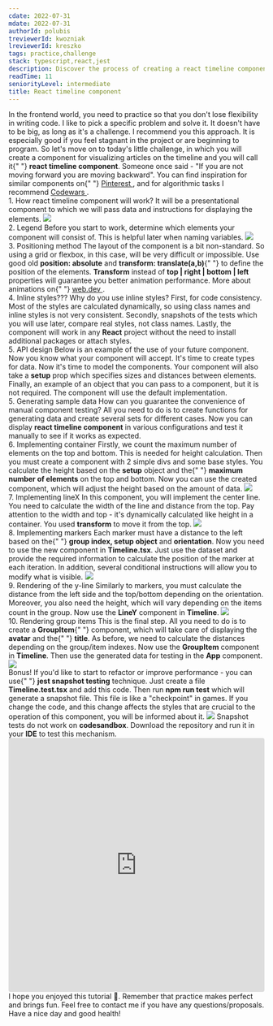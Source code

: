 ```yaml
---
cdate: 2022-07-31
mdate: 2022-07-31
authorId: polubis
treviewerId: kwozniak
lreviewerId: kreszko
tags: practice,challenge
stack: typescript,react,jest
description: Discover the process of creating a react timeline component and increase your developer skills.
readTime: 11
seniorityLevel: intermediate
title: React timeline component
---
```


<Prelude>
  <M>
    In the frontend world, you need to practice so that you don't lose
    flexibility in writing code. I like to pick a specific problem and solve it.
    It doesn't have to be big, as long as it's a challenge.
  </M>
  <M>
    I recommend you this approach. It is especially good if you feel stagnant in
    the project or are beginning to program.
  </M>
  <M>
    So let's move on to today's little challenge, in which you will create a
    component for visualizing articles on the timeline and you will call it{" "}
    <B>react timeline component</B>.
  </M>
  <Hint hasBg>
    Someone once said - "If you are not moving forward you are moving backward".
  </Hint>
  <Hint hasBg>
    You can find inspiration for similar components on{" "}
    <A
      href="https://pl.pinterest.com/search/pins/?q=fancy%20web%20apps&rs=typed&term_meta[]=fancy%7Ctyped&term_meta[]=web%7Ctyped&term_meta[]=apps%7Ctyped"
      outside
    >
      Pinterest
    </A>
    , and for algorithmic tasks I recommend <A
      href="https://www.codewars.com/"
      outside
    >
      Codewars
    </A>.
  </Hint>
</Prelude>

<Section>
  <XL>1. How react timeline component will work?</XL>
  <M>
    It will be a presentational component to which we will pass data and
    instructions for displaying the elements.
  </M>
  <Img
    src="/assets/react-timeline-component/demo1.gif"
    description="The gif file shows everything"
    border
  />
</Section>

<Section>
  <XL>2. Legend</XL>
  <M>
    Before you start to work, determine which elements your component will
    consist of. This is helpful later when naming variables.
  </M>
  <Img
    src="/assets/react-timeline-component/legend1.png"
    description="Think first then do"
    border
  />
</Section>

<Section>
  <XL>3. Positioning method</XL>
  <M>
    The layout of the component is a bit non-standard. So using a grid or
    flexbox, in this case, will be very difficult or impossible.
  </M>
  <M>
    Use good old <B>position: absolute</B> and <B>transform: translate(a,b)</B>{" "}
    to define the position of the elements.
  </M>
  <M>
    <B>Transform</B> instead of <B>top | right | bottom | left</B> properties
    will guarantee you better animation performance.
  </M>
  <Hint hasBg>
    More about animations on{" "}
    <A href="https://web.dev/animations-guide/" outside>
      web.dev
    </A>
    .
  </Hint>
</Section>

<Section>
  <XL>4. Inline styles???</XL>
  <M>
    Why do you use inline styles? First, for code consistency. Most of the
    styles are calculated dynamically, so using class names and inline styles is
    not very consistent.
  </M>
  <M>
    Secondly, snapshots of the tests which you will use later, compare real
    styles, not class names.
  </M>
  <M>
    Lastly, the component will work in any <B>React</B> project without the need
    to install additional packages or attach styles.
  </M>
</Section>

<Section>
  <XL>5. API design</XL>
  <M>Below is an example of the use of your future component.</M>
  <Snippet
    linesCount={5}
    description="Clean and compact"
    src="https://raw.githubusercontent.com/polubis/React-timeline-component/main/src/snippets/usage.tsx"
  />
  <M>
    Now you know what your component will accept. It's time to create types for
    data.
  </M>
  <Snippet
    linesCount={15}
    description="Data shape"
    src="https://raw.githubusercontent.com/polubis/React-timeline-component/main/src/timeline/models/data.ts"
  />
  <M>Now it's time to model the components.</M>
  <Snippet
    description="Components API"
    linesCount={44}
    src="https://raw.githubusercontent.com/polubis/React-timeline-component/main/src/timeline/models/props.ts"
  />
  <M>
    Your component will also take a <B>setup</B> prop which specifies sizes and
    distances between elements.
  </M>
  <Snippet
    description="Setup object"
    linesCount={36}
    src="https://raw.githubusercontent.com/polubis/React-timeline-component/main/src/timeline/models/setup.ts"
  />
  <M>
    Finally, an example of an object that you can pass to a component, but it is
    not required. The component will use the default implementation.
  </M>
  <Snippet
    description="Default setup"
    linesCount={23}
    src="https://raw.githubusercontent.com/polubis/React-timeline-component/main/src/timeline/setup.ts"
  />
</Section>

<Section>
  <XL>5. Generating sample data</XL>
  <M>
    How can you guarantee the convenience of manual component testing? All you
    need to do is to create functions for generating data and create several
    sets for different cases.
  </M>
  <Snippet
    description="Data sets for testing"
    linesCount={58}
    src="https://raw.githubusercontent.com/polubis/React-timeline-component/main/src/snippets/generator.ts"
  />
  <M>
    Now you can display <B>react timeline component</B> in various
    configurations and test it manually to see if it works as expected.
  </M>
</Section>

<Section>
  <XL>6. Implementing container</XL>
  <M>
    Firstly, we count the maximum number of elements on the top and bottom. This
    is needed for height calculation.
  </M>
  <Snippet
    description="Counted"
    linesCount={20}
    src="https://raw.githubusercontent.com/polubis/React-timeline-component/main/src/timeline/utils/useCount.ts"
  />
  <M>
    Then you must create a component with 2 simple divs and some base styles.
  </M>
  <Snippet
    description="I take care of the content"
    linesCount={27}
    src="https://raw.githubusercontent.com/polubis/React-timeline-component/main/src/timeline/components/Container.tsx"
  />
  <M>
    You calculate the height based on the <B>setup</B> object and the{" "}
    <B>maximum number of elements</B> on the top and bottom. Now you can use the
    created component, which will adjust the height based on the amount of data.
  </M>
  <Snippet
    description="Container used"
    linesCount={14}
    src="https://raw.githubusercontent.com/polubis/React-timeline-component/main/src/snippets/container.tsx"
  />
  <Img
    src="/assets/react-timeline-component/container.png"
    description="Container displayed"
    border
  />
</Section>

<Section>
  <XL>7. Implementing lineX</XL>
  <M>
    In this component, you will implement the center line. You need to calculate
    the width of the line and distance from the top.
  </M>
  <Snippet
    description="LineX component implementation"
    linesCount={58}
    src="https://raw.githubusercontent.com/polubis/React-timeline-component/main/src/timeline/components/LineX.tsx"
  />
  <M>
    Pay attention to the width and top - it's dynamically calculated like height
    in a container. You used <B>transform</B> to move it from the top.
  </M>
  <Snippet
    description="Container and LineX"
    linesCount={17}
    src="https://raw.githubusercontent.com/polubis/React-timeline-component/main/src/snippets/line-x.tsx"
  />
  <Img
    src="/assets/react-timeline-component/lineX.png"
    description="LineX displayed"
    border
  />
</Section>

<Section>
  <XL>8. Implementing markers</XL>
  <M>
    Each marker must have a distance to the left based on the{" "}
    <B>group index, setup object</B> and <B>orientation</B>.
  </M>
  <Snippet
    description="Mid marker and edge marker"
    linesCount={77}
    src="https://raw.githubusercontent.com/polubis/React-timeline-component/main/src/timeline/components/Marker.tsx"
  />
  <M>
    Now you need to use the new component in <B>Timeline.tsx</B>. Just use the
    dataset and provide the required information to calculate the position of
    the marker at each iteration.
  </M>
  <Snippet
    description="Markers displayed"
    linesCount={29}
    src="https://raw.githubusercontent.com/polubis/React-timeline-component/main/src/snippets/markers.tsx"
  />
  <M>
    In addition, several conditional instructions will allow you to modify what
    is visible.
  </M>
  <Img
    src="/assets/react-timeline-component/markers.png"
    description="With markers"
    border
  />
</Section>

<Section>
  <XL>9. Rendering of the y-line</XL>
  <M>
    Similarly to markers, you must calculate the distance from the left side and
    the top/bottom depending on the orientation.
  </M>
  <M>
    Moreover, you also need the height, which will vary depending on the items
    count in the group.
  </M>
  <Snippet
    description="Drawing y-line"
    linesCount={26}
    src="https://raw.githubusercontent.com/polubis/React-timeline-component/main/src/timeline/components/LineY.tsx"
  />
  <M>
    Now use the <B>LineY</B> component in <B>Timeline</B>.
  </M>
  <Snippet
    description="Usage"
    linesCount={37}
    src="https://raw.githubusercontent.com/polubis/React-timeline-component/main/src/snippets/line-y.tsx"
  />
  <Img
    src="/assets/react-timeline-component/line-y.png"
    description="It's almost done"
    border
  />
</Section>

<Section>
  <XL>10. Rendering group items</XL>
  <M>
    This is the final step. All you need to do is to create a <B>GroupItem</B>{" "}
    component, which will take care of displaying the <B>avatar</B> and the{" "}
    <B>title</B>.
  </M>
  <M>
    As before, we need to calculate the distances depending on the group/item
    indexes.
  </M>
  <Snippet
    description="Grouping items"
    linesCount={57}
    src="https://raw.githubusercontent.com/polubis/React-timeline-component/main/src/timeline/components/GroupItem.tsx"
  />
  <M>
    Now use the <B>GroupItem</B> component in <B>Timeline</B>.
  </M>
  <Snippet
    description="Usage"
    linesCount={49}
    src="https://raw.githubusercontent.com/polubis/React-timeline-component/main/src/timeline/Timeline.tsx"
  />
  <M>
    Then use the generated data for testing in the <B>App</B> component.
  </M>
  <Snippet
    description="Sandbox prepared"
    linesCount={36}
    src="https://raw.githubusercontent.com/polubis/React-timeline-component/main/src/App.tsx"
  />
  <Img
    src="/assets/react-timeline-component/demo1.gif"
    description="Done!"
    border
  />
</Section>

<Section>
  <XL>Bonus!</XL>
  <M>
    If you'd like to start to refactor or improve performance - you can use{" "}
    <B>jest snapshot testing</B> technique.
  </M>
  <M>
    Just create a file <B>Timeline.test.tsx</B> and add this code.
  </M>
  <Snippet
    description="Snapshot testing"
    linesCount={15}
    src="https://raw.githubusercontent.com/polubis/React-timeline-component/main/src/timeline/Timeline.test.tsx"
  />
  <M>
    Then run <B>npm run test</B> which will generate a snapshot file. This file
    is like a "checkpoint" in games. If you change the code, and this change
    affects the styles that are crucial to the operation of this component, you
    will be informed about it.
  </M>
  <Img
    src="/assets/react-timeline-component/snapshots.png"
    description="All works!"
    border
  />
  <Hint hasBg>
    Snapshot tests do not work on <B>codesandbox</B>. Download the repository
    and run it in your <B>IDE</B> to test this mechanism.
  </Hint>
</Section>

<Example>
  <iframe
    src="https://codesandbox.io/embed/react-timeline-component-fwuj0l?fontsize=14&hidenavigation=1&theme=dark"
    style="width:100%; height:500px; border:0; border-radius: 4px; overflow:hidden;"
    title="React timeline component"
    allow="accelerometer; ambient-light-sensor; camera; encrypted-media; geolocation; gyroscope; hid; microphone; midi; payment; usb; vr; xr-spatial-tracking"
    sandbox="allow-forms allow-modals allow-popups allow-presentation allow-same-origin allow-scripts"
  ></iframe>
</Example>

<Summary>
  <M>
    I hope you enjoyed this tutorial 🙂. Remember that practice makes perfect
    and brings fun.
  </M>
  <M>
    Feel free to contact me if you have any questions/proposals. Have a nice day
    and good health!
  </M>
</Summary>
